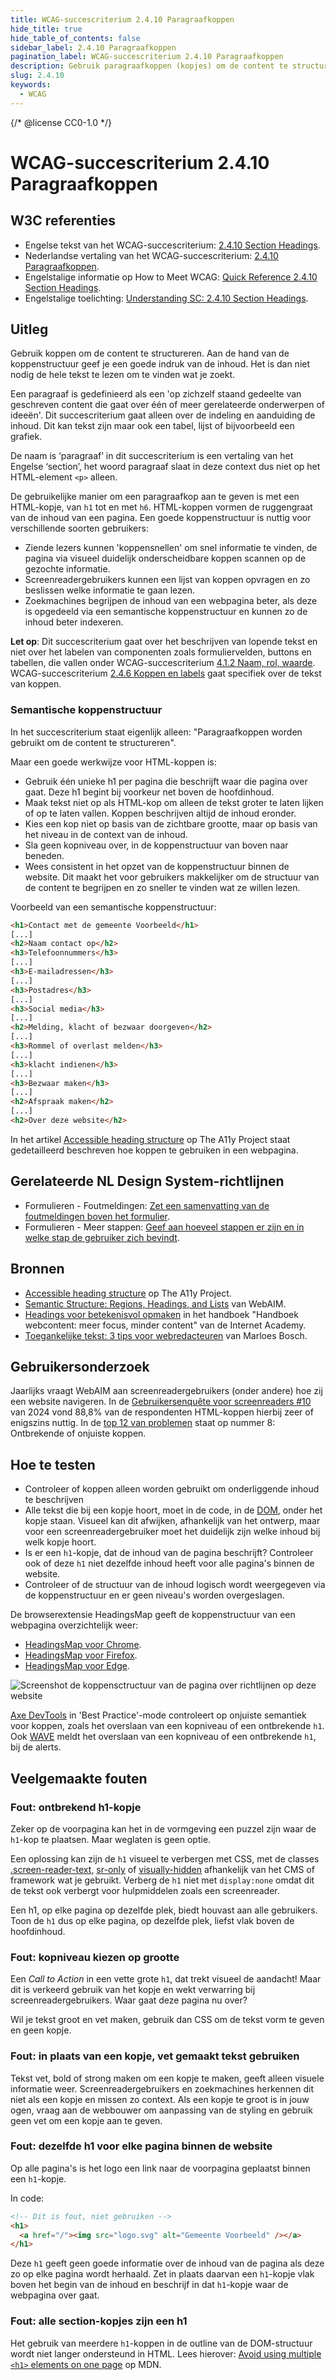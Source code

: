 ```yaml
---
title: WCAG-succescriterium 2.4.10 Paragraafkoppen
hide_title: true
hide_table_of_contents: false
sidebar_label: 2.4.10 Paragraafkoppen
pagination_label: WCAG-succescriterium 2.4.10 Paragraafkoppen
description: Gebruik paragraafkoppen (kopjes) om de content te structureren.
slug: 2.4.10
keywords:
  - WCAG
---
```


{/* @license CC0-1.0 */}


# WCAG-succescriterium 2.4.10 Paragraafkoppen

## W3C referenties

- Engelse tekst van het WCAG-succescriterium: [<span lang="en">2.4.10
  Section Headings</span>](https://www.w3.org/TR/WCAG22/#section-headings).
- Nederlandse vertaling van het WCAG-succescriterium: [2.4.10 Paragraafkoppen](https://www.w3.org/Translations/WCAG22-nl/#paragraafkoppen).
- Engelstalige informatie op <span lang="en">How to Meet WCAG</span>: [<span lang="en">Quick Reference 2.4.10
  Section Headings</span>](https://www.w3.org/WAI/WCAG22/quickref/#section-headings).
- Engelstalige toelichting: [<span lang="en">Understanding SC: 2.4.10
  Section Headings</span>](https://www.w3.org/WAI/WCAG22/Understanding/section-headings.html).

## Uitleg

Gebruik koppen om de content te structureren. Aan de hand van de koppenstructuur geef je een goede indruk van de inhoud. Het is dan niet nodig de hele tekst te lezen om te vinden wat je zoekt.

Een paragraaf is gedefinieerd als een 'op zichzelf staand gedeelte van geschreven content die gaat over één of meer gerelateerde onderwerpen of ideeën'. Dit succescriterium gaat alleen over de indeling en aanduiding de inhoud. Dit kan tekst zijn maar ook een tabel, lijst of bijvoorbeeld een grafiek.

De naam is ‘paragraaf’ in dit succescriterium is een vertaling van het Engelse ‘section’, het woord paragraaf slaat in deze context dus niet op het HTML-element `<p>` alleen.

De gebruikelijke manier om een paragraafkop aan te geven is met een HTML-kopje, van `h1` tot en met `h6`.
HTML-koppen vormen de ruggengraat van de inhoud van een pagina. Een goede koppenstructuur is nuttig voor verschillende soorten gebruikers:

- Ziende lezers kunnen 'koppensnellen' om snel informatie te vinden, de pagina via visueel duidelijk onderscheidbare koppen scannen op de gezochte informatie.
- Screenreadergebruikers kunnen een lijst van koppen opvragen en zo beslissen welke informatie te gaan lezen.
- Zoekmachines begrijpen de inhoud van een webpagina beter, als deze is opgedeeld via een semantische koppenstructuur en kunnen zo de inhoud beter indexeren.

**Let op**: Dit succescriterium gaat over het beschrijven van lopende tekst en niet over het labelen van componenten zoals formuliervelden, buttons en tabellen, die vallen onder WCAG-succescriterium [4.1.2 Naam, rol, waarde](/wcag/4.1.2).
WCAG-succescriterium [2.4.6 Koppen en labels](/wcag/2.4.6) gaat specifiek over de tekst van koppen.

### Semantische koppenstructuur

In het succescriterium staat eigenlijk alleen: "Paragraafkoppen worden gebruikt om de content te structureren".

Maar een goede werkwijze voor HTML-koppen is:

- Gebruik één unieke h1 per pagina die beschrijft waar die pagina over gaat. Deze h1 begint bij voorkeur net boven de hoofdinhoud.
- Maak tekst niet op als HTML-kop om alleen de tekst groter te laten lijken of op te laten vallen. Koppen beschrijven altijd de inhoud eronder.
- Kies een kop niet op basis van de zichtbare grootte, maar op basis van het niveau in de context van de inhoud.
- Sla geen kopniveau over, in de koppenstructuur van boven naar beneden.
- Wees consistent in het opzet van de koppenstructuur binnen de website. Dit maakt het voor gebruikers makkelijker om de structuur van de content te begrijpen en zo sneller te vinden wat ze willen lezen.

Voorbeeld van een semantische koppenstructuur:

```html
<h1>Contact met de gemeente Voorbeeld</h1>
[...]
<h2>Naam contact op</h2>
<h3>Telefoonnummers</h3>
[...]
<h3>E-mailadressen</h3>
[...]
<h3>Postadres</h3>
[...]
<h3>Social media</h3>
[...]
<h2>Melding, klacht of bezwaar doorgeven</h2>
[...]
<h3>Rommel of overlast melden</h3>
[...]
<h3>klacht indienen</h3>
[...]
<h3>Bezwaar maken</h3>
[...]
<h2>Afspraak maken</h2>
[...]
<h2>Over deze website</h2>
```

In het artikel [<span lang="en">Accessible heading structure</span>](https://www.a11yproject.com/posts/how-to-accessible-heading-structure/) op The A11y Project staat gedetailleerd beschreven hoe koppen te gebruiken in een webpagina.

## Gerelateerde NL Design System-richtlijnen

- Formulieren - Foutmeldingen: [Zet een samenvatting van de foutmeldingen boven het formulier](https://nldesignsystem.nl/richtlijnen/formulieren/foutmeldingen#zet-een-samenvatting-van-de-foutmeldingen-boven-het-formulier).
- Formulieren - Meer stappen: [Geef aan hoeveel stappen er zijn en in welke stap de gebruiker zich bevindt](https://nldesignsystem.nl/richtlijnen/formulieren/meerdere-stappen#geef-aan-hoeveel-stappen-er-zijn-en-in-welke-stap-de-gebruiker-zich-bevindt).

## Bronnen

- [<span lang="en">Accessible heading structure</span>](https://www.a11yproject.com/posts/how-to-accessible-heading-structure/) op The A11y Project.
- [<span lang="en">Semantic Structure: Regions, Headings, and Lists</span>](https://webaim.org/techniques/semanticstructure/) van WebAIM.
- [Headings voor betekenisvol opmaken](https://www.internetacademy.nl/ebooks/handboek-webcontent/headings-voor-betekenisvol-opmaken) in het handboek "Handboek webcontent: meer focus, minder content" van de Internet Academy.
- [Toegankelijke tekst: 3 tips voor webredacteuren](https://www.limoengroen.nl/nieuws/toegankelijke-tekst-3-tips-voor-webredacteuren) van Marloes Bosch.

## Gebruikersonderzoek

Jaarlijks vraagt WebAIM aan screenreadergebruikers (onder andere) hoe zij een website navigeren. In de [Gebruikersenquête voor screenreaders #10](https://webaim.org/projects/screenreadersurvey10/#heading) van 2024 vond 88,8% van de respondenten HTML-koppen hierbij zeer of enigszins nuttig. In de [top 12 van problemen](https://webaim.org/projects/screenreadersurvey10/#problematic) staat op nummer 8: Ontbrekende of onjuiste koppen.

<CTAGebruikersonderzoek />

## Hoe te testen

- Controleer of koppen alleen worden gebruikt om onderliggende inhoud te beschrijven
- Alle tekst die bij een kopje hoort, moet in de code, in de [DOM](https://developer.mozilla.org/en-US/docs/Web/API/Document_Object_Model/Introduction), onder het kopje staan. Visueel kan dit afwijken, afhankelijk van het ontwerp, maar voor een screenreadergebruiker moet het duidelijk zijn welke inhoud bij welk kopje hoort.
- Is er een `h1`-kopje, dat de inhoud van de pagina beschrijft? Controleer ook of deze `h1` niet dezelfde inhoud heeft voor alle pagina's binnen de website.
- Controleer of de structuur van de inhoud logisch wordt weergegeven via de koppenstructuur en er geen niveau's worden overgeslagen.

De browserextensie HeadingsMap geeft de koppenstructuur van een webpagina overzichtelijk weer:

- [HeadingsMap voor Chrome](https://chrome.google.com/webstore/detail/headingsmap/flbjommegcjonpdmenkdiocclhjacmbi).
- [HeadingsMap voor Firefox](https://addons.mozilla.org/en-US/firefox/addon/headingsmap/).
- [HeadingsMap voor Edge](https://microsoftedge.microsoft.com/addons/detail/headingsmap/bokekiiaddinealohkmhjcgfanndmcgo).

![Screenshot de koppensctructuur van de pagina over richtlijnen op deze website](https://raw.githubusercontent.com/nl-design-system/documentatie/assets/wcag_screenshot_headingsmap.png)

[Axe DevTools](https://www.deque.com/axe/browser-extensions/) in 'Best Practice'-mode controleert op onjuiste semantiek voor koppen, zoals het overslaan van een kopniveau of een ontbrekende `h1`.
Ook [WAVE](https://wave.webaim.org/) meldt het overslaan van een kopniveau of een ontbrekende `h1`, bij de alerts.

## Veelgemaakte fouten

### Fout: ontbrekend h1-kopje

Zeker op de voorpagina kan het in de vormgeving een puzzel zijn waar de `h1`-kop te plaatsen. Maar weglaten is geen optie.

Een oplossing kan zijn de `h1` visueel te verbergen met CSS, met de classes [.screen-reader-text](https://make.wordpress.org/accessibility/handbook/markup/the-css-class-screen-reader-text/), [sr-only](https://tailwindcss.com/docs/screen-readers) of [visually-hidden](https://www.scottohara.me/blog/2017/04/14/inclusively-hidden.html) afhankelijk van het CMS of framework wat je gebruikt. Verberg de `h1` niet met `display:none` omdat dit de tekst ook verbergt voor hulpmiddelen zoals een screenreader.

Een h1, op elke pagina op dezelfde plek, biedt houvast aan alle gebruikers. Toon de `h1` dus op elke pagina, op dezelfde plek, liefst vlak boven de hoofdinhoud.

### Fout: kopniveau kiezen op grootte

Een _Call to Action_ in een vette grote `h1`, dat trekt visueel de aandacht!
Maar dit is verkeerd gebruik van het kopje en wekt verwarring bij screenreadergebruikers. Waar gaat deze pagina nu over?

Wil je tekst groot en vet maken, gebruik dan CSS om de tekst vorm te geven en geen kopje.

### Fout: in plaats van een kopje, vet gemaakt tekst gebruiken

Tekst vet, bold of strong maken om een kopje te maken, geeft alleen visuele informatie weer. Screenreadergebruikers en zoekmachines herkennen dit niet als een kopje en missen zo context.
Als een kopje te groot is in jouw ogen, vraag aan de webbouwer om aanpassing van de styling en gebruik geen vet om een kopje aan te geven.

### Fout: dezelfde h1 voor elke pagina binnen de website

Op alle pagina's is het logo een link naar de voorpagina geplaatst binnen een `h1`-kopje.

In code:

```html
<!-- Dit is fout, niet gebruiken -->
<h1>
  <a href="/"><img src="logo.svg" alt="Gemeente Voorbeeld" /></a>
</h1>
```

Deze `h1` geeft geen goede informatie over de inhoud van de pagina als deze zo op elke pagina wordt herhaald. Zet in plaats daarvan een `h1`-kopje vlak boven het begin van de inhoud en beschrijf in dat `h1`-kopje waar de webpagina over gaat.

### Fout: alle section-kopjes zijn een h1

Het gebruik van meerdere `h1`-koppen in de outline van de DOM-structuur wordt niet langer ondersteund in HTML.
Lees hierover: [<span lang="en">Avoid using multiple `<h1>` elements on one page</span>](https://developer.mozilla.org/en-US/docs/Web/HTML/Element/Heading_Elements#avoid_using_multiple_h1_elements_on_one_page) op MDN.

<WCAGFooterInfo />
